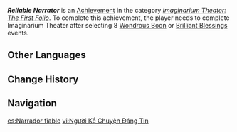 {{Achievement Infobox
|id           = 82205
|order id     = 2208
|category     = Imaginarium Theater: The First Folio
|description  = Complete an entire performance in the [[Imaginarium Theater]] on any difficulty having selected at least 8 [[Wondrous Boon]] or [[Brilliant Blessing]]s events.
|requirements = 
|primogems    = 5
|tracking     = 
|topic        = 
}}
'''''Reliable Narrator''''' is an [[Achievement]] in the category ''[[Imaginarium Theater: The First Folio]]''. To complete this achievement, the player needs to complete Imaginarium Theater after selecting 8 [[Wondrous Boon]] or [[Brilliant Blessing]]s events.
<!--
==Gameplay Notes==
* 

==Gallery==
{{Preview
|size=300px
|file=
|caption=
}}

==Video Guides==
{{EVT
|video1   = 
|caption1 = 
}}
-->
==Other Languages==
{{Other Languages
|en       = Reliable Narrator
|zhs      = 可靠的叙事者
|zhs_rm   = 
|zht      = 可靠的敘事者
|zht_rm   = 
|zh_tl    = 
|ja       = 信頼できる語り手
|ja_rm    = Shinrai Dekiru Katarite
|ja_tl    = Trustworthy Narrator
|ko       = 믿을 수 있는 화자
|ko_rm    = 
|ko_tl    = 
|es       = {{MC|m=Narrador|f=Narradora}} fiable
|es_tl    = Reliable {{MC|mf=1|Narrator}}
|fr       = Une narration fiable
|fr_tl    = A Reliable Narration
|ru       = Надёжный рассказчик
|ru_tl    = 
|th       = ผู้บรรยายที่พึ่งพาได้
|th_rm    = 
|th_tl    = 
|vi       = Người Kể Chuyện Đáng Tin
|vi_tl    = 
|de       = Zuverlässiger Erzähler
|de_tl    = Reliable Narrator
|id       = Narator yang Andal
|id_tl    = Reliable Narrator
|pt       = Narrador Confiável
|pt_tl    = 
|tr       = Güvenilir Anlatıcı
|tr_tl    = 
|it       = Narratore affidabile
|it_tl    = 
}}

==Change History==
{{Change History|4.7}}

==Navigation==
{{Achievement Navbox}}

[[es:Narrador fiable]]
[[vi:Người Kể Chuyện Đáng Tin]]